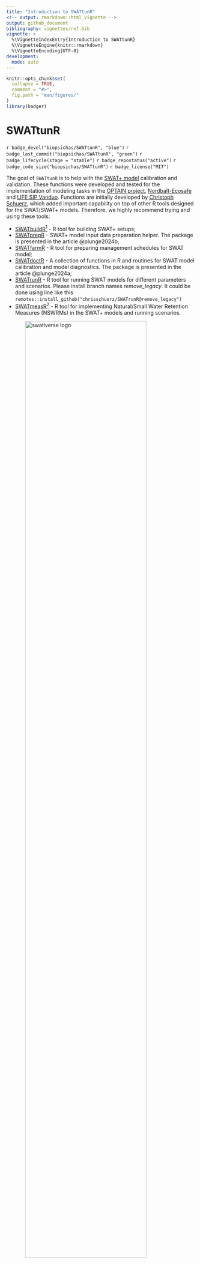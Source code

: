 ```yaml
---
title: "Introduction to SWATtunR"
<!-- output: rmarkdown::html_vignette -->
output: github_document
bibliography: vignettes/ref.bib
vignette: >
  %\VignetteIndexEntry{Introduction to SWATtunR}
  %\VignetteEngine{knitr::rmarkdown}
  %\VignetteEncoding{UTF-8}
development:
  mode: auto
---
```


```r
knitr::opts_chunk$set(
  collapse = TRUE,
  comment = "#>",
  fig.path = "man/figures/"
)
library(badger)
```

# SWATtunR

`r badge_devel("biopsichas/SWATtunR", "blue")`
`r badge_last_commit("biopsichas/SWATtunR", "green")`
`r badge_lifecycle(stage = "stable")`
`r badge_repostatus("active")`
`r badge_code_size("biopsichas/SWATtunR")`
`r badge_license("MIT")`

The goal of `SWATtunR` is to help with the [SWAT+ model](https://swat.tamu.edu/software/plus/) calibration and validation. These functions were developed and tested for the implementation of modeling tasks in the [OPTAIN project](https://www.optain.eu/), [Nordbalt-Ecosafe](https://projects.au.dk/nordbalt-ecosafe) and [LIFE SIP Vanduo](https://webgate.ec.europa.eu/life/publicWebsite/project/LIFE22-IPE-LT-LIFE-SIP-Vanduo-101104645/integrated-water-management-in-lithuania). Functions are initially developed by [Christoph Schuerz](https://www.ufz.de/index.php?en=49467), which added important capability on top of other R tools designed for the SWAT/SWAT+ models. Therefore, we highly recommend trying and using these tools:

- [SWATbuildR](https://git.ufz.de/optain/wp4-integrated-assessment/swat/bildr_script)^[For access please inquire at *christoph.schuerz@ufz.de*.] -
  R tool for building SWAT+ setups; 
- [SWATprepR](https://biopsichas.github.io/SWATprepR/) - SWAT+ model input data preparation helper. The package is presented in the article @plunge2024b;
- [SWATfarmR](http://chrisschuerz.github.io/SWATfarmR/) - R tool for
  preparing management schedules for SWAT model;
- [SWATdoctR](https://git.ufz.de/schuerz/swatdoctr) - A collection of
  functions in R and routines for SWAT model calibration and model
  diagnostics. The package is presented in the article @plunge2024a;
- [SWATrunR](https://chrisschuerz.github.io/SWATrunR/) - R tool for running 
SWAT models for different parameters and scenarios. Please install branch names *remove_legacy*. It could be done using line like this `remotes::install_github("chrisschuerz/SWATrunR@remove_legacy")`
- [SWATmeasR](https://nc.ufz.de/s/KA9Cr2bbtALGMHr?path=%2FWPs%20%26%20Tasks%2FWP4%2FTask%204.4%2FTools%20to%20share)^[For access please inquire at *christoph.schuerz@ufz.de*.] - R tool for implementing Natural/Small Water Retention Measures (NSWRMs) in the SWAT+ models and running scenarios.

<img src="man/figures/swativerse_update.png" title="SWAT packages for R" alt="swativerse logo" width="80%" style="display: block; margin: auto;" />

Detailed information about packages, workflow steps, input data, SWAT+ parameters, model calibration, validation, etc., could be found in the [SWAT+ modeling protocol](https://doi.org/10.5281/zenodo.7463395) @optain2022.

## Installation

You can install the development version of **SWATtunR** from [GitHub](https://github.com/biopsichas/SWATtunR).

``` r
# If the package 'remotes' is not installed run first:
install.packages("remotes")

# The installation of `SWATprepR`.
remotes::install_github("biopsichas/SWATtunR")
```
<p style="font-family: times, serif; font-size:11pt; font-style:italic">
This work was carried out within the OPTAIN project (OPtimal strategies to retAIN and re-use water and nutrients in small agricultural catchments across different soil-climatic regions in Europe, cordis.europa.eu) which has received funding from the European Union's Horizon 2020 research and innovation programme under grant agreement No. 862756 and the LIFE22-IPE-LT-LIFE-SIP-Vanduo project (Integrated water management in Lithuania, ref: LIFE22-IPE-LT-LIFE-SIPVanduo/ 101104645, cinea.ec.europa.eu), funded by the European Union LIFEprogram under the grant agreement No 101104645.
</p>

<img src="man/figures/eu.png" title="EU LIFE+ logo" alt="eu logo" width="40%" align="left" style="display: block; margin: auto;" />
<img src="man/figures/optain.png" title="OPTAIN logo" alt="eu logo" width="30%" align="right" style="display: block; margin: auto;" />

<br><br><br>  

## References
